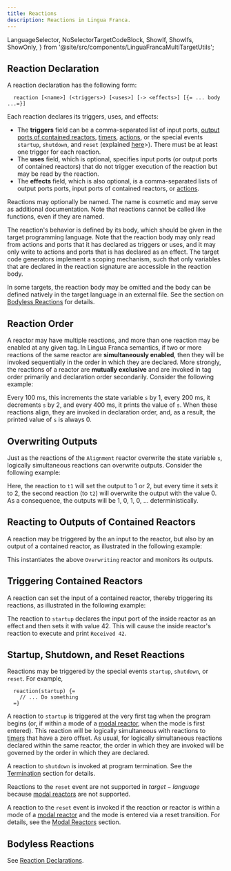 ```yaml
---
title: Reactions
description: Reactions in Lingua Franca.
---
```


  LanguageSelector,
  NoSelectorTargetCodeBlock,
  ShowIf, ShowIfs, ShowOnly,
} from '@site/src/components/LinguaFrancaMultiTargetUtils';

<LanguageSelector c cpp py rs ts />

## Reaction Declaration

A reaction declaration has the following form:

```lf
  reaction [<name>] (<triggers>) [<uses>] [-> <effects>] [{= ... body ...=}]
```

Each reaction declares its triggers, uses, and effects:
- The **triggers** field can be a comma-separated list of input ports, [output ports of contained reactors](<../writing-reactors/Composing Reactors.mdx#hierarchy>), [timers](<../writing-reactors/Time and Timers.mdx#timers>), [actions](../writing-reactors/Actions.mdx), or the special events `startup`, `shutdown`, and `reset` (explained [here](#startup-shutdown-and-reset-reactions)>). There must be at least one trigger for each reaction.
- The **uses** field, which is optional, specifies input ports (or output ports of contained reactors) that do not trigger execution of the reaction but may be read by the reaction.
- The **effects** field, which is also optional, is a comma-separated lists of output ports ports, input ports of contained reactors, or [actions](../writing-reactors/Actions.mdx).

Reactions may optionally be named. The name is cosmetic and may serve as additional documentation. Note that reactions cannot be called like functions, even if they are named.

The reaction's behavior is defined by its body, which should be given in the target programming language. Note that the reaction body may only read from actions and ports that it has declared as triggers or uses, and it may only write to actions and ports that is has declared as an effect. The target code generators implement a scoping mechanism, such that only variables that are declared in the reaction signature are accessible in the reaction body.

In some targets, the reaction body may be omitted and the body can be defined natively in the target language in an external file. See the section on [Bodyless Reactions](#bodyless-reactions) for details.

## Reaction Order

A reactor may have multiple reactions, and more than one reaction may be enabled at any given tag. In Lingua Franca semantics, if two or more reactions of the same reactor are **simultaneously enabled**, then they will be invoked sequentially in the order in which they are declared. More strongly, the reactions of a reactor are **mutually exclusive** and are invoked in tag order primarily and declaration order secondarily. Consider the following example:


<NoSelectorTargetCodeBlock c={C_Alignment} cpp={Cpp_Alignment} py={Py_Alignment} rs={Rs_Alignment} ts={TS_Alignment} lf />

Every 100 ms, this increments the state variable `s` by 1, every 200 ms, it decrements `s` by 2, and every 400 ms, it prints the value of `s`. When these reactions align, they are invoked in declaration order, and, as a result, the printed value of `s` is always 0.

## Overwriting Outputs

Just as the reactions of the `Alignment` reactor overwrite the state variable `s`, logically simultaneous reactions can overwrite outputs. Consider the following example:


<NoSelectorTargetCodeBlock c={C_Overwriting} cpp={Cpp_Overwriting} py={Py_Overwriting} rs={Rs_Overwriting} ts={TS_Overwriting} lf />

Here, the reaction to `t1` will set the output to 1 or 2, but every time it sets it to 2, the second reaction (to `t2`) will overwrite the output with the value 0. As a consequence, the outputs will be 1, 0, 1, 0, ... deterministically.

## Reacting to Outputs of Contained Reactors

A reaction may be triggered by the an input to the reactor, but also by an output of a contained reactor, as illustrated in the following example:


<NoSelectorTargetCodeBlock c={C_Contained} cpp={Cpp_Contained} py={Py_Contained} rs={Rs_Contained} ts={TS_Contained} lf />


<ContainedSVG title="Lingua Franca diagram: Contained" role="img" width="300" />

This instantiates the above `Overwriting` reactor and monitors its outputs.

## Triggering Contained Reactors

A reaction can set the input of a contained reactor, thereby triggering its reactions, as illustrated in the following example:


<NoSelectorTargetCodeBlock c={C_Triggering} cpp={Cpp_Triggering} py={Py_Triggering} rs={Rs_Triggering} ts={TS_Triggering} lf />

The reaction to `startup` declares the input port of the inside reactor as an effect and then sets it with value 42.
This will cause the inside reactor's reaction to execute and print `Received 42`.

## Startup, Shutdown, and Reset Reactions

Reactions may be triggered by the special events `startup`, `shutdown`, or `reset`.
For example,

```lf
  reaction(startup) {=
    // ... Do something
  =}
```

A reaction to `startup` is triggered at the very first tag when the program begins (or, if within a mode of a [modal reactor](<../writing-reactors/Modal Models.mdx>), when the mode is first entered).
This reaction will be logically simultaneous with reactions to [timers](<../writing-reactors/Time and Timers.mdx>) that have a zero offset.
As usual, for logically simultaneous reactions declared within the same reactor, the order in which they are invoked will be governed by the order in which they are declared.

A reaction to `shutdown` is invoked at program termination.
See the [Termination](../writing-reactors/Termination.mdx) section for details.

<ShowIfs>

<ShowIf cpp ts rs>

Reactions to the `reset` event are not supported in $target-language$ because [modal reactors](<../writing-reactors/Modal Models.mdx>) are not supported.

</ShowIf>

<ShowIf c py>

A reaction to the `reset` event is invoked if the reaction or reactor is within a mode of a [modal reactor](<../writing-reactors/Modal Models.mdx>) and the mode is entered via a reset transition.
For details, see the [Modal Reactors](<../writing-reactors/Modal Models.mdx>) section.

</ShowIf>
</ShowIfs>


## Bodyless Reactions

See [Reaction Declarations](<./Reaction Declarations.mdx>).
